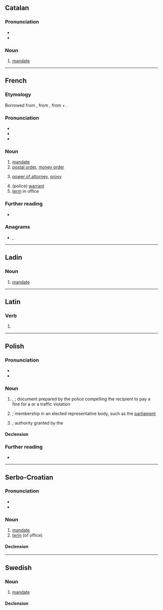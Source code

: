 {{also|Mandat|mandát|mandât}}
==Catalan==

===Pronunciation===
* {{ca-IPA}}
* {{rhymes|ca|at}}

===Noun===
{{ca-noun|m}}

# [[mandate]]

----

==French==

===Etymology===
Borrowed from {{bor|fr|la|mandātum}}, from {{m|la|mandō||put in one's hands, command}}, from {{etyl|ine-pro|fr}} {{m|ine-pro|*man-||hand}} + {{m|ine-pro|*dʰeh₁-||put}}.

===Pronunciation===
* {{fr-IPA}}
* {{audio|fr|Fr-mandat.ogg|audio}}
* {{hyphenation|fr|man|dat}}

===Noun===
{{fr-noun|m}}

# [[mandate]]
# [[postal order]], [[money order]]
# {{lb|fr|legal}} [[power of attorney]], [[proxy]]
# (police) [[warrant]]
# [[term]] in office

===Further reading===
* {{R:TLFi}}

===Anagrams===
* {{l|fr|damant}}, {{l|fr|damnât}}

----

==Ladin==

===Noun===
{{lld-noun|m|mandac}}

# [[mandate]]

----

==Latin==

===Verb===
{{la-verb-form|mandat}}

# {{inflection of|la|mandō||3|s|pres|actv|indc}}

----

==Polish==

===Pronunciation===
* {{pl-IPA-auto}}
* {{audio|pl|Pl-mandat.ogg|Audio}}

===Noun===
{{pl-noun|m-in}}

# {{l|en|ticket}}, {{l|en|fine}}; document prepared by the police compelling the recipient to pay a fine for a {{l|en|misdemeanor}} or a traffic violation
#: {{ux|pl|Właśnie dostałem '''mandat''' za złe parkowanie.|I've just received a bad parking '''ticket'''.}}
# {{lb|pl|politics}} {{l|en|seat}}; membership in an elected representative body, such as the [[parliament]]
#: {{ux|pl|W ostatnich wyborach nasza partia zdobyła dwadzieścia '''mandatów'''.|In the last election our party won twenty '''seats'''.}}
# {{lb|pl|politics|rare|singular only}} {{l|en|mandate}}; authority granted by the {{l|en|electorate}}
#: {{ux|pl|Rząd otrzymał silny '''mandat''' do zreformowania systemu opieki zdrowotnej.|The government received a strong '''mandate''' to reform the healthcare system.}}

====Declension====
{{pl-decl-noun-masc-inani|manda|t|u}}

===Further reading===
* {{R:PWN}}

----

==Serbo-Croatian==

===Pronunciation===
* {{IPA|sh|/mǎndaːt/}}
* {{hyphenation|sh|man|dat}}

===Noun===
{{sh-noun|g=m|head=màndāt}}

# [[mandate]]
# [[term]] (of office)

====Declension====
{{sh-decl-noun
|màndāt|mandati
|mandáta|mandata
|mandatu|mandatima
|mandat|mandate
|mandate|mandati
|mandatu|mandatima
|mandatom|mandatima}}

----

==Swedish==

===Noun===
{{sv-noun|n}}

# [[mandate]]

====Declension====
{{sv-infl-noun-n-zero}}